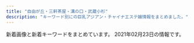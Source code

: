 ```yaml
---
title: "自由が丘・三軒茶屋・溝の口・武蔵小杉"
description: "キーワード別にの巨乳アジアン・チャイナエステ嬢情報をまとめました。"
---
```


新着画像と新着キーワードをまとめています。
2021年02月23日の情報です。

<DmmAffiliateIns />
<KeywordTable
  shops={
    [
    {
        "name": "\u30d6\u30ea\u30ea\u30a2\u30f3\u30b9",
        "station": "\u4e09\u8ed2\u8336\u5c4b\u99c5\u4e16\u7530\u8c37\u901a\u308a\u53e3",
        "keywords": {
            "86": 2,
            "D": 3,
            "87": 1,
            "C": 2,
            "85": 2
        },
        "img_links": [
            "http://www.brilliance.mesthe.com/files/004.jpg",
            "http://www.brilliance.mesthe.com/files/002.jpg",
            "http://www.brilliance.mesthe.com/images/pick.png",
            "http://www.brilliance.mesthe.com/images/main_top.png",
            "http://www.brilliance.mesthe.com/images/s3.jpg",
            "http://www.brilliance.mesthe.com/files/001-02.jpg",
            "http://www.brilliance.mesthe.com/images/service.png",
            "http://www.brilliance.mesthe.com/files/004-03.jpg",
            "http://www.brilliance.mesthe.com/files/003-02.jpg",
            "http://www.brilliance.mesthe.com/files/005.jpg",
            "http://www.brilliance.mesthe.com/images/main_bottom.png",
            "http://www.brilliance.mesthe.com/images/new1.png",
            "http://www.brilliance.mesthe.com/images/s2.jpg",
            "http://www.brilliance.mesthe.com/images/tel.png",
            "http://www.brilliance.mesthe.com/files/002-02.jpg",
            "http://www.brilliance.mesthe.com/files/004-02.jpg",
            "http://www.brilliance.mesthe.com/images/shop/shop01.jpg",
            "http://www.brilliance.mesthe.com/images/shop/shop04.jpg",
            "http://www.brilliance.mesthe.com/files/001-03.jpg",
            "http://www.brilliance.mesthe.com/images/shop/shop03.jpg",
            "http://www.brilliance.mesthe.com/images/maga.jpg",
            "http://www.brilliance.mesthe.com/images/zi_staff.png",
            "http://www.brilliance.mesthe.com/files/002-03.jpg",
            "http://www.brilliance.mesthe.com/images/xian.png",
            "http://www.brilliance.mesthe.com/images/zi_massage.png",
            "http://www.brilliance.mesthe.com/files/005-03.jpg",
            "http://www.brilliance.mesthe.com/files/001.jpg",
            "http://www.brilliance.mesthe.com/images/infotiao1.jpg",
            "http://www.brilliance.mesthe.com/files/005-02.jpg",
            "http://www.brilliance.mesthe.com/images/new3.png",
            "http://www.brilliance.mesthe.com/images/s1.jpg",
            "http://www.brilliance.mesthe.com/files/003.jpg",
            "http://www.brilliance.mesthe.com/files/003-03.jpg",
            "http://www.brilliance.mesthe.com/images/shop/shop02.jpg"
        ],
        "url": "http://www.brilliance.mesthe.com/"
    },
    {
        "name": "\u697d\u697d\u5c4b",
        "img_links": [
            "http://ms-rlx.com/staff/ringo/01mb.jpg",
            "http://ms-rlx.com/img/ttl_rec.png",
            "http://ms-rlx.com/img/access/road03.jpg",
            "http://ms-rlx.com/img/ttl_mobile.png",
            "http://ms-rlx.com/img/access/road02.jpg",
            "http://ms-rlx.com/img/ttl_tnew.png",
            "http://ms-rlx.com/staff/ruri/01mb.jpg",
            "http://ms-rlx.com/staff/sachan/01mb.jpg",
            "http://ms-rlx.com/staff/ruri/01.jpg",
            "http://ms-rlx.com/staff/milk/01.jpg",
            "http://ms-rlx.com/staff/milk/01mb.jpg",
            "http://ms-rlx.com/pic/head.png",
            "http://ms-rlx.com/img/att.png",
            "http://ms-rlx.com/img/youtube.jpg",
            "http://ms-rlx.com/staff/momo/01.jpg",
            "http://ms-rlx.com/img/access/road01.jpg",
            "http://ms-rlx.com/staff/sachan/01.jpg",
            "http://ms-rlx.com/img/msgbtn.png",
            "http://ms-rlx.com/staff/ringo/01.jpg",
            "http://ms-rlx.com/img/ttl_concept.png",
            "http://ms-rlx.com/img/ttl_staff.png",
            "http://ms-rlx.com/i/files/homeimg.jpg",
            "http://ms-rlx.com/staff/momo/01mb.jpg"
        ],
        "station": "\u81ea\u7531\u304c\u4e18\u99c5\u5357\u53e3",
        "keywords": {
            "C": 14
        },
        "url": "http://ms-rlx.com/"
    },
    {
        "keywords": {},
        "img_links": [
            "http://b-berry.work/images/3.jpg",
            "http://b-berry.work/images/interior_t.jpg",
            "http://b-berry.work/images/s1.png",
            "http://b-berry.work/images/2.jpg",
            "http://b-berry.work/images/1.jpg",
            "http://b-berry.work/images/int1.jpg",
            "http://b-berry.work/img/maya1.jpg",
            "http://b-berry.work/img/mona1.jpg",
            "http://b-berry.work/images/news.jpg",
            "http://b-berry.work/images/head.jpg",
            "http://b-berry.work/images/rec1.jpg",
            "http://b-berry.work/images/sys.jpg",
            "http://b-berry.work/images/tg.jpg",
            "http://b-berry.work/images/int2.jpg",
            "http://b-berry.work/images/ac2.jpg",
            "http://b-berry.work/staff/mona.jpg",
            "http://b-berry.work/images/ac1.jpg",
            "http://b-berry.work/images/rec2.jpg",
            "http://b-berry.work/images/staff_t.jpg",
            "http://b-berry.work/staff/maya.jpg",
            "http://b-berry.work/staff/yuri.jpg",
            "http://b-berry.work/img/yuri1.jpg"
        ],
        "name": "\u30d6\u30eb\u30fc\u30d9\u30ea\u30fc",
        "url": "http://b-berry.work/",
        "station": "\u81ea\u7531\u304c\u4e18\u99c5\u5317\u53e3"
    },
    {
        "img_links": [
            "http://clair.work/images/recruit/message_03.png",
            "http://clair.work/images/recruit/req_03.jpg",
            "http://clair.work/images/recruit/point_05.png",
            "http://clair.work/staff/humi1.jpg",
            "http://clair.work/images/recruit/nagare_05.png",
            "http://clair.work/images/icon_ranking_04.png",
            "http://clair.work/images/sw_home.png",
            "http://clair.work/images/icon_ranking_05.png",
            "http://clair.work/images/no_image.jpg",
            "http://clair.work/images/mainvisual_01.jpg",
            "http://clair.work/images/mainvisual_02_s.jpg",
            "http://clair.work/images/recruit/point_09.png",
            "http://clair.work/images/recruit/point_03.png",
            "http://clair.work/images/trigger.jpg",
            "http://clair.work/images/mainvisual_02.jpg",
            "http://clair.work/images/icon_ranking_03.png",
            "http://clair.work/images/recruit/nagare_01.jpg",
            "http://clair.work/images/recruit/nagare_07.png",
            "http://clair.work/images/recruit/nagare_06.png",
            "http://clair.work/staff/kasumi1.jpg",
            "http://clair.work/images/recruit/nagare_03.jpg",
            "http://clair.work/images/recruit/point_04.png",
            "http://clair.work/images/icon_ranking_01.png",
            "http://clair.work/images/recruit/point_08.png",
            "http://clair.work/images/icon_new.png",
            "http://clair.work/staff/humi2.jpg",
            "http://clair.work/staff/mayu1.jpg",
            "http://clair.work/images/recruit/nagare_02.jpg",
            "http://clair.work/staff/yua1.jpg",
            "http://clair.work/images/head_therapist.jpg",
            "http://clair.work/images/icon_ranking_02.png",
            "http://clair.work/images/head_interior.jpg",
            "http://clair.work/images/recruit/point_07.png",
            "http://clair.work/images/mainvisual_01_s.jpg",
            "http://clair.work/images/sw_tel.png",
            "http://clair.work/staff/ayaka1.jpg",
            "http://clair.work/images/recruit/sp_mainvisual.jpg",
            "http://clair.work/images/recruit/point_06.png"
        ],
        "keywords": {
            "D": 4,
            "E": 2,
            "C": 4
        },
        "url": "http://clair.work/",
        "name": "Clair \uff5e\u30af\u30ec\u30fc\u30eb\uff5e",
        "station": "\u5b66\u82b8\u5927\u5b66\u99c5\u897f\u53e3"
    },
    {
        "name": "\u305f\u3093\u307d\u307d",
        "keywords": {},
        "station": "\u81ea\u7531\u304c\u4e18\u99c5\u5317\u53e3",
        "img_links": [
            "http://annex-jp.info/images/riri.jpg",
            "http://www.annex-jp.info/i/img/mari.jpg",
            "http://annex-jp.info/images/kp-info.jpg",
            "http://www.annex-jp.info/i/img/yoho.jpg",
            "http://annex-jp.info/images/mayumi.jpg",
            "http://www.annex-jp.info/i/img/nana.jpg",
            "http://annex-jp.info/images/info.png",
            "http://annex-jp.info/images/nana.jpg",
            "http://annex-jp.info/images/yoho.jpg",
            "http://annex-jp.info/images/mari.jpg",
            "http://www.annex-jp.info/i/img/riri.jpg",
            "http://annex-jp.info/images/sayuri.jpg",
            "http://www.annex-jp.info/i/img/mayumi.jpg",
            "http://www.annex-jp.info/i/img/sayuri.jpg"
        ],
        "url": "http://annex-jp.info/"
    },
    {
        "station": "\u5927\u5ca1\u5c71\u99c5",
        "keywords": {},
        "name": "\u30de\u30c3\u30b5\u30fc\u30b8\u306e\u66d9",
        "img_links": [
            "http://www.miyuki.es-relax.info/images/info4.jpg",
            "http://www.miyuki.es-relax.info/images/info2.jpg",
            "http://www.miyuki.es-relax.info/gals/nana1.jpg",
            "http://www.miyuki.es-relax.info/images/sp01.jpg",
            "http://www.miyuki.es-relax.info/images/kp01.jpg",
            "http://www.miyuki.es-relax.info/images/sp02.jpg",
            "http://www.miyuki.es-relax.info/images/sp03.jpg",
            "http://www.miyuki.es-relax.info/images/yoyaku.png",
            "http://www.miyuki.es-relax.info/images/info3.jpg",
            "http://www.miyuki.es-relax.info/gals/yuki1.jpg",
            "http://www.miyuki.es-relax.info/images/info1.jpg",
            "http://www.miyuki.es-relax.info/gals/yuri1.jpg"
        ],
        "url": "http://www.miyuki.es-relax.info/"
    },
    {
        "keywords": {
            "84": 2,
            "D": 3,
            "94": 4,
            "F": 4,
            "86": 1
        },
        "name": "Sweet",
        "station": "\u7528\u8cc0\u99c5\u6771\u53e3",
        "img_links": [
            "http://www.wqiowaz.site/picture/cam-01.jpg",
            "http://www.wqiowaz.site/uploads/200914/1-200914164443K1.jpg",
            "http://www.wqiowaz.site/uploads/201008/1-20100Q55403531.jpg",
            "http://www.wqiowaz.site/uploads/200629/1-200629103204442.jpg",
            "http://www.wqiowaz.site/picture/m-head01.jpg",
            "http://www.wqiowaz.site/picture/call.png",
            "http://www.wqiowaz.site/uploads/200629/1-200629103142X4.jpg",
            "http://www.wqiowaz.site/uploads/201008/1-20100Q5550EL.jpg",
            "http://www.wqiowaz.site/uploads/200629/1-200629103104120.jpg",
            "http://www.wqiowaz.site/picture/foot01.jpg",
            "http://www.wqiowaz.site/uploads/201008/1-20100Q5541T55.jpg",
            "http://www.wqiowaz.site/uploads/200914/1-20091416442NT.jpg",
            "http://www.wqiowaz.site/uploads/201008/1-20100Q55522V7.jpg",
            "http://www.wqiowaz.site/uploads/200630/1-200630094K4325.jpg",
            "http://www.wqiowaz.site/picture/m-top004.jpg",
            "http://www.wqiowaz.site/uploads/200630/1-200630094H5294.jpg",
            "http://www.wqiowaz.site/picture/m-top003.jpg"
        ],
        "url": "http://www.wqiowaz.site/"
    },
    {
        "img_links": [
            "http://www.jojo.mensnv.com/images/slider/03.jpg",
            "http://www.jojo.mensnv.com/files/001-03.jpg",
            "http://www.jojo.mensnv.com/files/006-02.jpg",
            "http://www.jojo.mensnv.com/files/006-03.jpg",
            "http://www.jojo.mensnv.com/images/tel.png",
            "http://www.jojo.mensnv.com/files/012-03.jpg",
            "http://www.jojo.mensnv.com/files/012.jpg",
            "http://www.jojo.mensnv.com/files/014-02.jpg",
            "http://www.jojo.mensnv.com/files/009-03.jpg",
            "http://www.jojo.mensnv.com/files/003-02.jpg",
            "http://www.jojo.mensnv.com/files/013-02.jpg",
            "http://www.jojo.mensnv.com/files/002.jpg",
            "http://www.jojo.mensnv.com/images/slider/02.jpg",
            "http://www.jojo.mensnv.com/files/011-03.jpg",
            "http://www.jojo.mensnv.com/files/003.jpg",
            "http://www.jojo.mensnv.com/images/showCover.png",
            "http://www.jojo.mensnv.com/files/004-02.jpg",
            "http://www.jojo.mensnv.com/files/013-03.jpg",
            "http://www.jojo.mensnv.com/files/005-03.jpg",
            "http://www.jojo.mensnv.com/files/012-02.jpg",
            "http://www.jojo.mensnv.com/files/010.jpg",
            "http://www.jojo.mensnv.com/files/010-03.jpg",
            "http://www.jojo.mensnv.com/images/coverGirlParts.png",
            "http://www.jojo.mensnv.com/files/004-03.jpg",
            "http://www.jojo.mensnv.com/files/007.jpg",
            "http://www.jojo.mensnv.com/files/010-02.jpg",
            "http://www.jojo.mensnv.com/files/013.jpg",
            "http://www.jojo.mensnv.com/files/002-03.jpg",
            "http://www.jojo.mensnv.com/files/005-02.jpg",
            "http://www.jojo.mensnv.com/images/mobile.jpg",
            "http://www.jojo.mensnv.com/files/007-02.jpg",
            "http://www.jojo.mensnv.com/files/011.jpg",
            "http://www.jojo.mensnv.com/files/007-03.jpg",
            "http://www.jojo.mensnv.com/files/009-02.jpg",
            "http://www.jojo.mensnv.com/files/003-03.jpg",
            "http://www.jojo.mensnv.com/files/002-02.jpg",
            "http://www.jojo.mensnv.com/files/004.jpg",
            "http://www.jojo.mensnv.com/images/slider/01.jpg",
            "http://www.jojo.mensnv.com/files/006.jpg",
            "http://www.jojo.mensnv.com/files/014-03.jpg",
            "http://www.jojo.mensnv.com/files/014.jpg",
            "http://www.jojo.mensnv.com/images/backlistbtn.png",
            "http://www.jojo.mensnv.com/files/009.jpg",
            "http://www.jojo.mensnv.com/files/001.jpg",
            "http://www.jojo.mensnv.com/files/011-02.jpg",
            "http://www.jojo.mensnv.com/files/001-02.jpg",
            "http://www.jojo.mensnv.com/files/005.jpg"
        ],
        "keywords": {
            "84": 6,
            "D": 18,
            "86": 12,
            "\u30bb\u30af\u30b7\u30fc": 1,
            "88": 3,
            "85": 9,
            "C": 3
        },
        "station": "\u4e09\u8ed2\u8336\u5c4b\u99c5\u5357\u53e3",
        "name": "JoJo",
        "url": "http://www.jojo.mensnv.com/"
    },
    {
        "name": "\u661f\u306e\u8f1d\u304d",
        "station": "\u4e09\u8ed2\u8336\u5c4b\u99c5\u5317\u53e3",
        "url": "http://kagayaki.jpn.cm/",
        "img_links": [
            "http://kagayaki.jpn.cm/photos/sites/35/2016/08/staff32.jpg",
            "http://kagayaki.jpn.cm/photos/sites/35/2016/08/staff3.jpg",
            "http://kagayaki.jpn.cm/photos/sites/35/2019/09/2019092518230998.jpg",
            "http://kagayaki.jpn.cm/images/room3.jpg",
            "http://kagayaki.jpn.cm/images/top.jpg",
            "http://kagayaki.jpn.cm/images/room2.jpg",
            "http://kagayaki.jpn.cm/images/bj3.png",
            "http://kagayaki.jpn.cm/images/mobile2.jpg",
            "http://kagayaki.jpn.cm/images/room4.jpg",
            "http://kagayaki.jpn.cm/images/room6.jpg",
            "http://kagayaki.jpn.cm/images/mobile.jpg",
            "http://kagayaki.jpn.cm/photos/sites/35/2016/11/11.jpg",
            "http://kagayaki.jpn.cm/images/staff0.jpg",
            "http://kagayaki.jpn.cm/photos/sites/35/2016/11/1.jpg",
            "http://kagayaki.jpn.cm/images/room5.jpg",
            "http://kagayaki.jpn.cm/photos/sites/35/2017/11/2017110107513579.jpg",
            "http://kagayaki.jpn.cm/images/staff_line.png",
            "http://kagayaki.jpn.cm/photos/sites/35/2016/09/637893871729784570.jpg",
            "http://kagayaki.jpn.cm/images/girl-z2.jpg",
            "http://kagayaki.jpn.cm/images/end1.jpg",
            "http://kagayaki.jpn.cm/images/room1.jpg",
            "http://kagayaki.jpn.cm/photos/sites/35/2016/11/12.jpg",
            "http://kagayaki.jpn.cm/photos/sites/35/2020/10/2020100418535814.jpg",
            "http://kagayaki.jpn.cm/images/girl-z1.jpg"
        ],
        "keywords": {
            "87": 2,
            "C": 17,
            "84": 1,
            "86": 5,
            "D": 6,
            "E": 1
        }
    },
    {
        "name": "\u521d\u604b",
        "url": "http://www.sertyuin.xyz/",
        "keywords": {},
        "img_links": [],
        "station": "\u4e8c\u5b50\u7389\u5ddd\u99c5\u897f\u53e3"
    },
    {
        "url": "https://fy.uouono.com",
        "station": "\u4e8c\u5b50\u7389\u5ddd\u99c5",
        "keywords": {},
        "img_links": [],
        "name": "For You"
    },
    {
        "url": "http://tanoshii.jpn.mn/",
        "keywords": {
            "C": 7,
            "82": 3,
            "93": 1,
            "84": 3,
            "89": 2,
            "85": 3,
            "88": 2,
            "D": 16,
            "E": 10,
            "83": 2,
            "87": 10,
            "86": 7
        },
        "img_links": [
            "http://tanoshii.jpn.mn/images/info3.jpg",
            "http://tanoshii.jpn.mn/photos/sites/76/2020/06/2020061605184178.jpg",
            "http://tanoshii.jpn.mn/photos/sites/76/2021/01/2021012605371183.jpg",
            "http://tanoshii.jpn.mn/photos/sites/76/2020/03/202003090333270.jpg",
            "http://tanoshii.jpn.mn/photos/sites/76/2020/01/2020010206122496.jpg",
            "http://tanoshii.jpn.mn/photos/sites/76/2020/03/202003280333063.jpg",
            "http://tanoshii.jpn.mn/photos/sites/76/2020/11/2020111603281212.jpg",
            "http://tanoshii.jpn.mn/photos/sites/76/2020/09/2020090307211283.jpg",
            "http://tanoshii.jpn.mn/photos/sites/76/2020/09/2020090800560727.jpg",
            "http://tanoshii.jpn.mn/photos/sites/76/2020/01/2020012908322311.jpg",
            "http://tanoshii.jpn.mn/photos/sites/76/2020/12/2020122205012857.jpg",
            "http://tanoshii.jpn.mn/photos/sites/76/2020/06/2020060701410487.jpg",
            "http://tanoshii.jpn.mn/photos/sites/76/2020/10/2020101305315556.jpg",
            "http://tanoshii.jpn.mn/photos/sites/76/2020/11/2020110307113062.jpg",
            "http://tanoshii.jpn.mn/images/info1.jpg",
            "http://tanoshii.jpn.mn/images/link_nav03.jpg",
            "http://tanoshii.jpn.mn/photos/sites/76/2020/12/2020120904423083.jpg",
            "http://tanoshii.jpn.mn/photos/sites/76/2020/09/2020090803135392.jpg",
            "http://tanoshii.jpn.mn/photos/sites/76/2020/06/2020061605184059.jpg",
            "http://tanoshii.jpn.mn/images/link_nav02.jpg",
            "http://tanoshii.jpn.mn/photos/sites/76/2020/01/2020012603560666.jpg",
            "http://tanoshii.jpn.mn/photos/sites/76/2020/12/2020122501502779.jpg",
            "http://tanoshii.jpn.mn/images/side_tel.jpg",
            "http://tanoshii.jpn.mn/photos/sites/76/2020/02/2020020601144618.jpg",
            "http://tanoshii.jpn.mn/images/side_link.jpg",
            "http://tanoshii.jpn.mn/photos/sites/76/2020/05/2020052603000177.jpg",
            "http://tanoshii.jpn.mn/photos/sites/76/2020/02/2020022603283463.jpg",
            "http://tanoshii.jpn.mn/photos/sites/76/2019/12/2019121409131966.jpg",
            "http://tanoshii.jpn.mn/photos/sites/76/2021/01/2021011304145677.jpg",
            "http://tanoshii.jpn.mn/photos/sites/76/2021/01/2021011304151051.jpg",
            "http://tanoshii.jpn.mn/photos/sites/76/2019/12/2019121409132447.jpg",
            "http://tanoshii.jpn.mn/photos/sites/76/2019/12/201912140913237.jpg",
            "http://tanoshii.jpn.mn/photos/sites/76/2021/02/2021020904591631.jpg",
            "http://tanoshii.jpn.mn/photos/sites/76/2020/03/2020032803325898.jpg",
            "http://tanoshii.jpn.mn/images/link_nav07.jpg",
            "http://tanoshii.jpn.mn/photos/sites/76/2020/11/2020112407093420.jpg",
            "http://tanoshii.jpn.mn/photos/sites/76/2020/03/2020030810363653.jpg",
            "http://tanoshii.jpn.mn/images/ico01.png",
            "http://tanoshii.jpn.mn/images/link_nav05.jpg",
            "http://tanoshii.jpn.mn/photos/sites/76/2021/01/2021010305174759.jpg",
            "http://tanoshii.jpn.mn/photos/sites/76/2020/09/2020093003412015.jpg",
            "http://tanoshii.jpn.mn/images/info2.jpg",
            "http://tanoshii.jpn.mn/photos/sites/76/2020/09/2020093003412655.jpg",
            "http://tanoshii.jpn.mn/photos/sites/76/2020/12/202012060340027.jpg",
            "http://tanoshii.jpn.mn/photos/sites/76/2019/12/2019121409132234.jpg",
            "http://tanoshii.jpn.mn/images/side_mobile.jpg",
            "http://tanoshii.jpn.mn/photos/sites/76/2020/05/2020052603000346.jpg",
            "http://tanoshii.jpn.mn/photos/sites/76/2020/05/2020051702012070.jpg",
            "http://tanoshii.jpn.mn/photos/sites/76/2019/12/2019121409132124.jpg",
            "http://tanoshii.jpn.mn/images/top_slider01.jpg",
            "http://tanoshii.jpn.mn/photos/sites/76/2020/08/2020081201584255.jpg",
            "http://tanoshii.jpn.mn/photos/sites/76/2019/12/2019121409132141.jpg",
            "http://tanoshii.jpn.mn/images/link_nav06.jpg",
            "http://tanoshii.jpn.mn/photos/sites/76/2020/04/2020041703571830.jpg",
            "http://tanoshii.jpn.mn/photos/sites/76/2020/09/2020092006290275.jpg",
            "http://tanoshii.jpn.mn/photos/sites/76/2020/12/2020120904441346.jpg",
            "http://tanoshii.jpn.mn/photos/sites/76/2020/10/2020102803545189.jpg",
            "http://tanoshii.jpn.mn/photos/sites/76/2019/12/201912280133413.jpg",
            "http://tanoshii.jpn.mn/photos/sites/76/2020/02/2020022603284068.jpg",
            "http://tanoshii.jpn.mn/images/link_nav04.jpg",
            "http://tanoshii.jpn.mn/photos/sites/76/2020/12/2020121807285563.jpg",
            "http://tanoshii.jpn.mn/images/link_nav01.jpg",
            "http://tanoshii.jpn.mn/photos/sites/76/2020/05/2020051702011714.jpg",
            "http://tanoshii.jpn.mn/photos/sites/76/2021/01/2021012605370415.jpg",
            "http://tanoshii.jpn.mn/images/sp_top.jpg",
            "http://tanoshii.jpn.mn/photos/sites/76/2020/12/202012240922577.jpg",
            "http://tanoshii.jpn.mn/photos/sites/76/2020/12/2020120901212835.jpg",
            "http://tanoshii.jpn.mn/images/top_slider02.jpg",
            "http://tanoshii.jpn.mn/photos/sites/76/2021/02/2021022304124724.jpg",
            "http://tanoshii.jpn.mn/photos/sites/76/2020/01/2020011710434680.jpg",
            "http://tanoshii.jpn.mn/photos/sites/76/2020/03/2020030903332740.jpg",
            "http://tanoshii.jpn.mn/photos/sites/76/2020/05/2020052603000345.jpg",
            "http://tanoshii.jpn.mn/photos/sites/76/2020/11/2020112902000038.jpg",
            "http://tanoshii.jpn.mn/photos/sites/76/2020/01/2020011207465354.jpg",
            "http://tanoshii.jpn.mn/images/top.png",
            "http://tanoshii.jpn.mn/photos/sites/76/2020/04/2020040401245819.jpg",
            "http://tanoshii.jpn.mn/photos/sites/76/2020/08/2020080507421162.jpg",
            "http://tanoshii.jpn.mn/photos/sites/76/2020/07/2020071004194210.jpg",
            "http://tanoshii.jpn.mn/photos/sites/76/2020/08/2020082903370364.jpg"
        ],
        "station": "\u4e8c\u5b50\u7389\u5ddd\u99c5\u897f\u53e3",
        "name": "\u697d\u3057\u3044"
    },
    {
        "img_links": [
            "http://www.sakura.esraku.com/files/008.jpg",
            "http://www.sakura.esraku.com/files/007.jpg",
            "http://www.sakura.esraku.com/images/s_link.jpg",
            "http://www.sakura.esraku.com/files/010.jpg",
            "http://www.sakura.esraku.com/photo_news/upimg/221315f853e86bfad8_0.jpg",
            "http://www.sakura.esraku.com/photo_news/upimg/921745f718627cc259_0.jpg",
            "http://www.sakura.esraku.com/files/001.jpg",
            "http://www.sakura.esraku.com/files/003.jpg",
            "http://www.sakura.esraku.com/photo_news/upimg/508775f63081046140_0.jpg",
            "http://www.sakura.esraku.com/files/002.jpg",
            "http://www.sakura.esraku.com/photo_news/upimg/192295fbde78dddd71_0.jpg",
            "http://www.sakura.esraku.com/files/009.jpg",
            "http://www.sakura.esraku.com/files/006.jpg",
            "http://www.sakura.esraku.com/files/005.jpg",
            "http://www.sakura.esraku.com/images/lineyoyaku.jpg",
            "http://www.sakura.esraku.com/files/011.jpg",
            "http://www.sakura.esraku.com/images/mobile.jpg",
            "http://www.sakura.esraku.com/files/004.jpg",
            "http://www.sakura.esraku.com/images/top.png",
            "http://www.sakura.esraku.com/images/s_staff.jpg",
            "http://www.sakura.esraku.com/photo_news/upimg/2782560336f9978bfe_0.jpg",
            "http://www.sakura.esraku.com/photo_news/upimg/5052160124f368954b_0.jpg",
            "http://www.sakura.esraku.com/photo_news/upimg/282545f76dfd1996d7_0.jpg"
        ],
        "name": "\u685c",
        "keywords": {
            "\u30bb\u30af\u30b7\u30fc": 1,
            "D": 18,
            "87": 16,
            "C": 23
        },
        "station": "\u90fd\u7acb\u5927\u5b66\u99c5",
        "url": "http://www.sakura.esraku.com/"
    },
    {
        "name": "\u60a0",
        "url": "http://in-esthe.com/you/",
        "keywords": {},
        "img_links": [
            "http://in-esthe.com/you/images/mo.png",
            "http://in-esthe.com/you/images/botton.jpg",
            "http://in-esthe.com/you/images/p-8.jpg",
            "http://cdn.dino-es.com/images/logo/468x60DinoEs.png",
            "http://in-esthe.com/you/images/p-0.jpg",
            "http://in-esthe.com/you/images/r-2.jpg",
            "http://in-esthe.com/you/images/p-7.jpg",
            "http://in-esthe.com/you/images/r-1.jpg",
            "http://in-esthe.com/you/images/p-11.jpg",
            "http://in-esthe.com/you/images/p-5.jpg",
            "http://in-esthe.com/you/images/p-9.jpg",
            "http://in-esthe.com/you/images/p-3.jpg",
            "http://in-esthe.com/you/images/p-10.jpg",
            "http://in-esthe.com/you/images/p-4.jpg",
            "http://in-esthe.com/you/images/fla.jpg"
        ],
        "station": "\u5b66\u82b8\u5927\u5b66\u99c5\u6771\u53e3"
    },
    {
        "url": "http://treat-msg.com/",
        "name": "\u5b89\u5fc3\u5802",
        "station": "\u99d2\u6ca2\u5927\u5b66\u99c5\u99d2\u6ca2\u516c\u5712\u53e3",
        "img_links": [
            "http://treat-msg.com/staff/miyo/01mb.jpg",
            "http://treat-msg.com/img/access/road6.jpg",
            "http://treat-msg.com/staff/rumi/01.jpg",
            "http://treat-msg.com/staff/kaori/01mb.jpg",
            "http://treat-msg.com/staff/riri/01.jpg",
            "http://treat-msg.com/img/head.png",
            "http://treat-msg.com/staff/mei/01.jpg",
            "http://treat-msg.com/img/mainft.jpg",
            "http://treat-msg.com/staff/mei/01mb.jpg",
            "http://treat-msg.com/staff/rumi/01mb.jpg",
            "http://treat-msg.com/staff/chinatu/01mb.jpg",
            "http://treat-msg.com/staff/saki/01mb.jpg",
            "http://treat-msg.com/staff/miyo/01.jpg",
            "http://treat-msg.com/staff/noa/01.jpg",
            "http://treat-msg.com/staff/kaori/01.jpg",
            "http://treat-msg.com/staff/riri/01mb.jpg",
            "http://treat-msg.com/img/access/road4.jpg",
            "http://treat-msg.com/img/access/road5.jpg",
            "http://treat-msg.com/img/foot.png",
            "http://treat-msg.com/staff/noa/01mb.jpg",
            "http://treat-msg.com/staff/chinatu/01.jpg",
            "http://treat-msg.com/img/access/roaddm.png",
            "http://treat-msg.com/staff/saki/01.jpg",
            "http://treat-msg.com/img/access/road2.jpg",
            "http://treat-msg.com/img/access/road1.jpg",
            "http://treat-msg.com/img/shop/msg.png",
            "http://treat-msg.com/pic/corona.jpg",
            "http://treat-msg.com/img/mainhd.jpg",
            "http://treat-msg.com/img/access/road3.jpg",
            "http://treat-msg.com/img/ttl_staff.jpg"
        ],
        "keywords": {}
    },
    {
        "keywords": {},
        "name": "\u6625\u306e\u604b",
        "url": "http://www.es-flower.link/",
        "station": "\u81ea\u7531\u304c\u4e18\u99c5\u5317\u53e3",
        "img_links": [
            "http://www.es-flower.link/images/4.jpg",
            "http://www.es-flower.link/sp/img/nene1.jpg",
            "http://www.es-flower.link/sp/images/rec3.jpg",
            "http://www.es-flower.link/sp/images/head.png",
            "http://www.es-flower.link/sp/images/5.jpg",
            "http://www.es-flower.link/sp/images/int2.jpg",
            "http://www.es-flower.link/sp/images/interior_t.jpg",
            "http://www.es-flower.link/img/arisa1.jpg",
            "http://www.es-flower.link/sp/images/6.jpg",
            "http://www.es-flower.link/sp/menu/interior.jpg",
            "http://www.es-flower.link/images/news.jpg",
            "http://www.es-flower.link/images/5.jpg",
            "http://www.es-flower.link/sp/images/tel.jpg",
            "http://www.es-flower.link/sp/menu/top.jpg",
            "http://www.es-flower.link/images/int2.png",
            "http://www.es-flower.link/sp/img/huyumi1.jpg",
            "http://www.es-flower.link/sp/images/news.jpg",
            "http://www.es-flower.link/sp/img/koyuki1.jpg",
            "http://www.es-flower.link/sp/images/sisu_t.jpg",
            "http://www.es-flower.link/sp/images/rec2.jpg",
            "http://www.es-flower.link/sp/img/mizuki1.jpg",
            "http://www.es-flower.link/sp/images/time.jpg",
            "http://www.es-flower.link/sp/images/footer.jpg",
            "http://www.es-flower.link/sp/images/staff_t.jpg",
            "http://www.es-flower.link/images/mobile.jpg",
            "http://www.es-flower.link/sp/images/rec1.jpg",
            "http://www.es-flower.link/images/sys.png",
            "http://www.es-flower.link/sp/images/top.jpg",
            "http://www.es-flower.link/sp/images/sys1.jpg",
            "http://www.es-flower.link/sp/images/sys2.jpg",
            "http://www.es-flower.link/images/2.jpg",
            "http://www.es-flower.link/images/6.jpg",
            "http://www.es-flower.link/sp/images/3.jpg",
            "http://www.es-flower.link/img/nene1.jpg",
            "http://www.es-flower.link/images/ta.jpg",
            "http://www.es-flower.link/images/rec1.png",
            "http://www.es-flower.link/sp/images/1.jpg",
            "http://www.es-flower.link/sp/images/2.jpg",
            "http://www.es-flower.link/sp/images/sys3.jpg",
            "http://www.es-flower.link/images/rec2.jpg",
            "http://www.es-flower.link/images/interior_t.jpg",
            "http://www.es-flower.link/sp/img/arisa1.jpg",
            "http://www.es-flower.link/sp/images/ac1.jpg",
            "http://www.es-flower.link/sp/images/newsb.png",
            "http://www.es-flower.link/img/yume1.jpg",
            "http://www.es-flower.link/images/1.jpg",
            "http://www.es-flower.link/sp/images/4.jpg",
            "http://www.es-flower.link/sp/images/pc.jpg",
            "http://www.es-flower.link/images/sm.jpg",
            "http://www.es-flower.link/images/3.jpg",
            "http://www.es-flower.link/sp/img/yume1.jpg",
            "http://www.es-flower.link/images/info.jpg",
            "http://www.es-flower.link/img/huyumi1.jpg",
            "http://www.es-flower.link/images/head.jpg",
            "http://www.es-flower.link/img/mizuki1.jpg",
            "http://www.es-flower.link/sp/images/sisu.jpg",
            "http://www.es-flower.link/sp/images/int1.jpg",
            "http://www.es-flower.link/images/staff_t.jpg",
            "http://www.es-flower.link/sp/menu/staff.jpg",
            "http://www.es-flower.link/images/int1.png",
            "http://www.es-flower.link/img/koyuki1.jpg"
        ]
    },
    {
        "station": "\u5b66\u82b8\u5927\u5b66\u99c5\u6771\u53e3",
        "img_links": [
            "http://ms-shinraku.com/staff/momoka/01.jpg",
            "http://ms-shinraku.com/pic/head.jpg",
            "http://ms-shinraku.com/pic/topimg1.jpg",
            "http://ms-shinraku.com/img/ttl_staff.png",
            "http://ms-shinraku.com/i/files/homeimg.jpg",
            "http://ms-shinraku.com/pic/topimg2.jpg",
            "http://ms-shinraku.com/staff/mari/01.jpg",
            "http://ms-shinraku.com/staff/ayumi/01.jpg",
            "http://ms-shinraku.com/staff/yuki/01.jpg",
            "http://ms-shinraku.com/staff/kanako/01.jpg",
            "http://ms-shinraku.com/img/foot.png",
            "http://ms-shinraku.com/staff/ran/01.jpg"
        ],
        "keywords": {
            "C": 2
        },
        "url": "http://ms-shinraku.com/",
        "name": "\u5fc3\u697d"
    },
    {
        "img_links": [
            "http://relaxation-soil.net/images/1.jpg",
            "http://relaxation-soil.net/images/1s.jpg"
        ],
        "keywords": {},
        "station": "\u4e0a\u91ce\u6bdb\u99c5",
        "url": "http://relaxation-soil.net/",
        "name": "\u30bd\u30a4\u30eb"
    }
]
}
/>
<DmmAffiliateScript />
